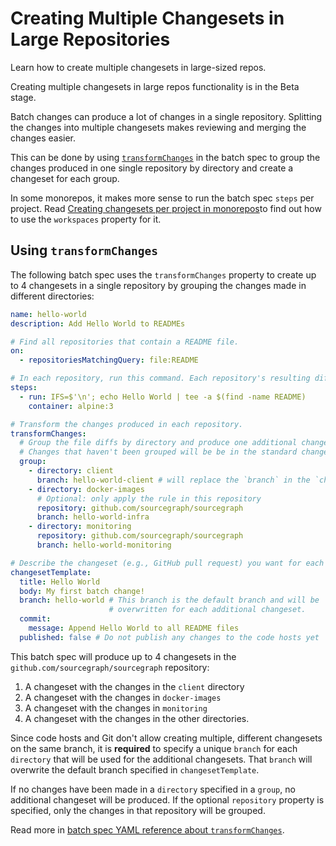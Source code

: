 # Creating Multiple Changesets in Large Repositories

<p className="subtitle">Learn how to create multiple changesets in large-sized repos.</p>

<Callout type="note">Creating multiple changesets in large repos functionality is in the Beta stage.</Callout>

Batch changes can produce a lot of changes in a single repository. Splitting the changes into multiple changesets makes reviewing and merging the changes easier.

This can be done by using [`transformChanges`](/batch_changes/references/batch_spec_yaml_reference#transformchanges) in the batch spec to group the changes produced in one single repository by directory and create a changeset for each group.

<Callout type="note">In some monorepos, it makes more sense to run the batch spec `steps` per project. Read [Creating changesets per project in monorepos](/batch_changes/how-tos/creating_changesets_per_project_in_monorepos)to find out how to use the `workspaces` property for it.</Callout>

## Using `transformChanges`

The following batch spec uses the `transformChanges` property to create up to 4 changesets in a single repository by grouping the changes made in different directories:

```yaml
name: hello-world
description: Add Hello World to READMEs

# Find all repositories that contain a README file.
on:
  - repositoriesMatchingQuery: file:README

# In each repository, run this command. Each repository's resulting diff is captured.
steps:
  - run: IFS=$'\n'; echo Hello World | tee -a $(find -name README)
    container: alpine:3

# Transform the changes produced in each repository.
transformChanges:
  # Group the file diffs by directory and produce one additional changeset per group.
  # Changes that haven't been grouped will be be in the standard changeset.
  group:
    - directory: client
      branch: hello-world-client # will replace the `branch` in the `changesetTemplate`
    - directory: docker-images
      # Optional: only apply the rule in this repository
      repository: github.com/sourcegraph/sourcegraph
      branch: hello-world-infra
    - directory: monitoring
      repository: github.com/sourcegraph/sourcegraph
      branch: hello-world-monitoring

# Describe the changeset (e.g., GitHub pull request) you want for each repository.
changesetTemplate:
  title: Hello World
  body: My first batch change!
  branch: hello-world # This branch is the default branch and will be
                      # overwritten for each additional changeset.
  commit:
    message: Append Hello World to all README files
  published: false # Do not publish any changes to the code hosts yet
```

This batch spec will produce up to 4 changesets in the `github.com/sourcegraph/sourcegraph` repository:

1. A changeset with the changes in the `client` directory
1. A changeset with the changes in `docker-images`
1. A changeset with the changes in `monitoring`
1. A changeset with the changes in the other directories.

Since code hosts and Git don't allow creating multiple, different changesets on the same branch, it is **required** to specify a unique `branch` for each `directory` that will be used for the additional changesets. That `branch` will overwrite the default branch specified in `changesetTemplate`.

If no changes have been made in a `directory` specified in a `group`, no additional changeset will be produced. If the optional `repository` property is specified, only the changes in that repository will be grouped.

<Callout type="info">Read more in [batch spec YAML reference about `transformChanges`](/batch_changes/references/batch_spec_yaml_reference#transformchanges).</Callout>
